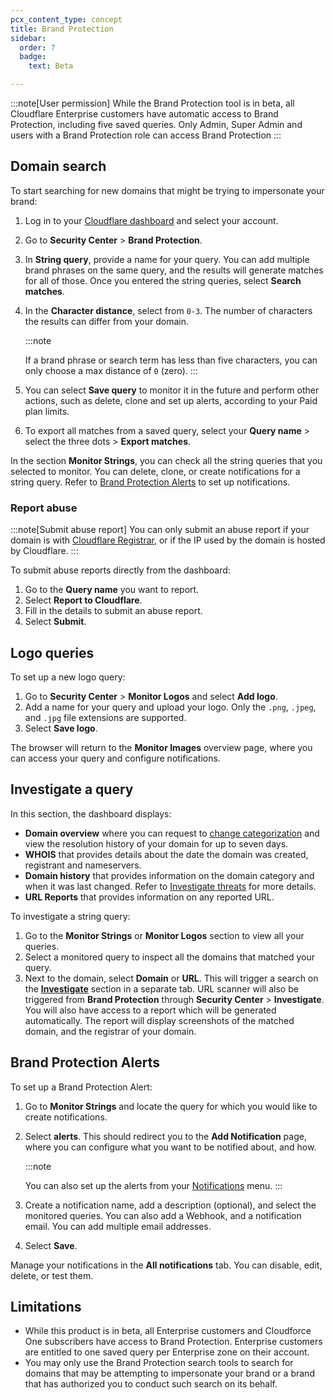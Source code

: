 ```yaml
---
pcx_content_type: concept
title: Brand Protection
sidebar:
  order: 7
  badge:
    text: Beta

---
```



:::note[User permission]
While the Brand Protection tool is in beta, all Cloudflare Enterprise customers have automatic access to Brand Protection, including five saved queries. Only Admin, Super Admin and users with a Brand Protection role can access Brand Protection 
:::

<Render file="brand-protection-definition" />

## Domain search

To start searching for new domains that might be trying to impersonate your brand:

1. Log in to your [Cloudflare dashboard](https://dash.cloudflare.com/) and select your account.

2. Go to **Security Center** > **Brand Protection**.

3. In **String query**, provide a name for your query. You can add multiple brand phrases on the same query, and the results will generate matches for all of those. Once you entered the string queries, select **Search matches**.

4. In the **Character distance**, select from `0-3`. The number of characters the results can differ from your domain.

   :::note

   If a brand phrase or search term has less than five characters, you can only choose a max distance of `0` (zero).
   :::

5. You can select **Save query** to monitor it in the future and perform other actions, such as delete, clone and set up alerts, according to your Paid plan limits.

6. To export all matches from a saved query, select your **Query name** > select the three dots > **Export matches**.

In the section **Monitor Strings**, you can check all the string queries that you selected to monitor. You can delete, clone, or create notifications for a string query. Refer to [Brand Protection Alerts](#brand-protection-alerts) to set up notifications.

### Report abuse

:::note[Submit abuse report]
You can only submit an abuse report if your domain is with [Cloudflare Registrar](https://www.cloudflare.com/products/registrar/), or if the IP used by the domain is hosted by Cloudflare.
:::

To submit abuse reports directly from the dashboard:

1. Go to the **Query name** you want to report.
2. Select **Report to Cloudflare**.
3. Fill in the details to submit an abuse report.
4. Select **Submit**.

## Logo queries

To set up a new logo query:

1. Go to **Security Center** > **Monitor Logos** and select **Add logo**.
2. Add a name for your query and upload your logo. Only the `.png`, `.jpeg`, and `.jpg` file extensions are supported.
3. Select **Save logo**.

The browser will return to the **Monitor Images** overview page, where you can access your query and configure notifications.

## Investigate a query

In this section, the dashboard displays:

- **Domain overview** where you can request to [change categorization](/security-center/investigate/change-categorization/) and view the resolution history of your domain for up to seven days.
- **WHOIS** that provides details about the date the domain was created, registrant and nameservers.
- **Domain history** that provides information on the domain category and when it was last changed. Refer to [Investigate threats](/security-center/investigate/investigate-threats/) for more details.
- **URL Reports** that provides information on any reported URL.

To investigate a string query:

1. Go to the **Monitor Strings** or **Monitor Logos** section to view all your queries.
2. Select a monitored query to inspect all the domains that matched your query.
3. Next to the domain, select **Domain** or **URL**. This will trigger a search on the [**Investigate**](/security-center/investigate/) section in a separate tab. URL scanner will also be triggered from **Brand Protection** through **Security Center** > **Investigate**. You will also have access to a report which will be generated automatically. The report will display screenshots of the matched domain, and the registrar of your domain.

## Brand Protection Alerts

<Render file="brand-protection-alerts" />

<AvailableNotifications product="Security Center" />

To set up a Brand Protection Alert:

1. Go to **Monitor Strings** and locate the query for which you would like to create notifications.

2. Select **alerts**. This should redirect you to the **Add Notification** page, where you can configure what you want to be notified about, and how.

   :::note

   You can also set up the alerts from your [Notifications](/notifications/) menu.
   :::

3. Create a notification name, add a description (optional), and select the monitored queries. You can also add a Webhook, and a notification email. You can add multiple email addresses.

4. Select **Save**.

Manage your notifications in the **All notifications** tab. You can disable, edit, delete, or test them.

## Limitations

* While this product is in beta, all Enterprise customers and Cloudforce One subscribers have access to Brand Protection. Enterprise customers are entitled to one saved query per Enterprise zone on their account.
* You may only use the Brand Protection search tools to search for domains that may be attempting to impersonate your brand or a brand that has authorized you to conduct such search on its behalf.